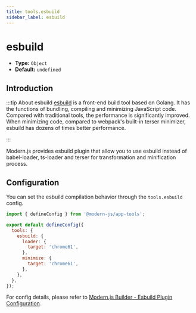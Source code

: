 ```yaml
---
title: tools.esbuild
sidebar_label: esbuild
---
```

# esbuild

- **Type:** `Object`
- **Default:** `undefined`

## Introduction

:::tip About esbuild
[esbuild](https://esbuild.github.io/) is a front-end build tool based on Golang. It has the functions of bundling, compiling and minimizing JavaScript code. Compared with traditional tools, the performance is significantly improved. When minimizing code, compared to webpack's built-in terser minimizer, esbuild has dozens of times better performance.

:::

Modern.js provides esbuild plugin that allow you to use esbuild instead of babel-loader, ts-loader and terser for transformation and minification process.

## Configuration

You can set the esbuild compilation behavior through the `tools.esbuild` config.

```js title="modern.config.ts"
import { defineConfig } from '@modern-js/app-tools';

export default defineConfig({
  tools: {
    esbuild: {
      loader: {
        target: 'chrome61',
      },
      minimize: {
        target: 'chrome61',
      },
    },
  },
});
```

For config details, please refer to [Modern.js Builder - Esbuild Plugin Configuration](https://modernjs.dev/builder/en/plugins/plugin-esbuild.html#config).
